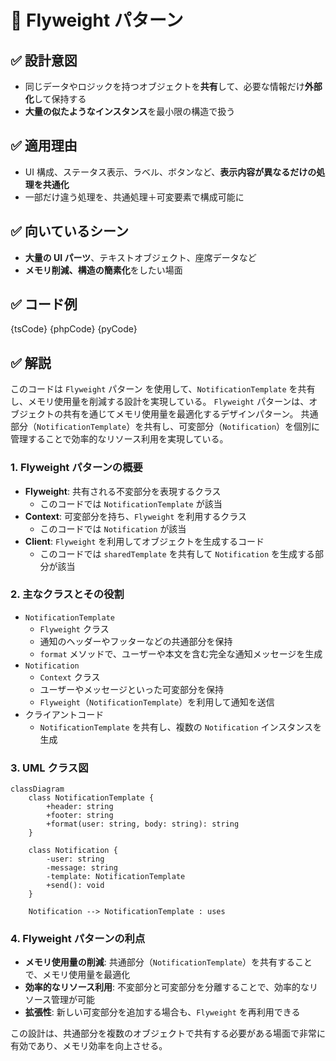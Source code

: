 

# 🧩 Flyweight パターン

## ✅ 設計意図

- 同じデータやロジックを持つオブジェクトを**共有**して、必要な情報だけ**外部化**して保持する
- **大量の似たようなインスタンス**を最小限の構造で扱う

## ✅ 適用理由

- UI 構成、ステータス表示、ラベル、ボタンなど、**表示内容が異なるだけの処理を共通化**
- 一部だけ違う処理を、共通処理＋可変要素で構成可能に

## ✅ 向いているシーン

- **大量の UI パーツ**、テキストオブジェクト、座席データなど
- **メモリ削減、構造の簡素化**をしたい場面

## ✅ コード例

<Tabs groupId="language">
  <TabItem value="ts" label="TypeScript">
    <CodeBlock language="ts">{tsCode}</CodeBlock>
  </TabItem>
  <TabItem value="php" label="PHP">
    <CodeBlock language="php">{phpCode}</CodeBlock>
  </TabItem>
  <TabItem value="python" label="Python">
    <CodeBlock language="python">{pyCode}</CodeBlock>
  </TabItem>
</Tabs>

## ✅ 解説

このコードは `Flyweight` パターン を使用して、`NotificationTemplate` を共有し、メモリ使用量を削減する設計を実現している。
`Flyweight` パターンは、オブジェクトの共有を通じてメモリ使用量を最適化するデザインパターン。
共通部分（`NotificationTemplate`）を共有し、可変部分（`Notification`）を個別に管理することで効率的なリソース利用を実現している。

### 1. Flyweight パターンの概要

- **Flyweight**: 共有される不変部分を表現するクラス
  - このコードでは `NotificationTemplate` が該当
- **Context**: 可変部分を持ち、`Flyweight` を利用するクラス
  - このコードでは `Notification` が該当
- **Client**: `Flyweight` を利用してオブジェクトを生成するコード
  - このコードでは `sharedTemplate` を共有して `Notification` を生成する部分が該当

### 2. 主なクラスとその役割

- `NotificationTemplate`
  - `Flyweight` クラス
  - 通知のヘッダーやフッターなどの共通部分を保持
  - `format` メソッドで、ユーザーや本文を含む完全な通知メッセージを生成
- `Notification`
  - `Context` クラス
  - ユーザーやメッセージといった可変部分を保持
  - `Flyweight`（`NotificationTemplate`）を利用して通知を送信
- クライアントコード
  - `NotificationTemplate` を共有し、複数の `Notification` インスタンスを生成

### 3. UML クラス図

```mermaid
classDiagram
    class NotificationTemplate {
        +header: string
        +footer: string
        +format(user: string, body: string): string
    }

    class Notification {
        -user: string
        -message: string
        -template: NotificationTemplate
        +send(): void
    }

    Notification --> NotificationTemplate : uses
```

### 4. Flyweight パターンの利点

- **メモリ使用量の削減**: 共通部分（`NotificationTemplate`）を共有することで、メモリ使用量を最適化
- **効率的なリソース利用**: 不変部分と可変部分を分離することで、効率的なリソース管理が可能
- **拡張性**: 新しい可変部分を追加する場合も、`Flyweight` を再利用できる

この設計は、共通部分を複数のオブジェクトで共有する必要がある場面で非常に有効であり、メモリ効率を向上させる。
